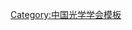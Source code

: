 {{Navbox
| name   = 中国光学学会第七届理事会
| title  = [[中国光学学会]]第七届理事会
| above  = 2012年5月－2017年6月
| bodyclass = hlist
| group1 = 理事长
| list1  = [[周炳琨]]{{to}}[[郭光灿]]
| group2 = 副理事长
| list2  = 
* [[刘旭|刘　旭]]
* [[李儒新]]
* [[郁道银]]
* [[倪国强]]
* [[龚旗煌]]
| group3 = 秘书长
| list3  = [[龚旗煌]]（兼）
| group4 = 常务理事
| list4  = 
* [[王启明 (光电子学家)|王启明]]
* [[王家骐]]
* [[王森|王　森]]
* [[方志良]]
* [[兰戈|兰　戈]]
* [[邢达|邢　达]]
* [[任晓敏]]
* [[刘文清]]
* [[刘旭|刘　旭]]
* [[刘泽金]]
* [[李儒新]]
* [[张雨东]]
* [[陈伟民]]
* [[范国滨]]
* [[郁道银]]
* [[岳涛|岳　涛]]
* [[周炳琨]]
* [[赵卫|赵　卫]]
* [[相里斌]]
* [[姜会林]]
* [[贾锁堂]]
* [[顾瑛|顾　瑛]]
* [[倪国强]]
* [[高昕|高　昕]]
* [[郭光灿]]
* [[黄德修]]
* [[曹健林]]
* [[龚惠兴]]
* [[龚旗煌]]
* [[谢树森]]
* [[蔡毅|蔡　毅]]
| group5 = 
| list5  = 
| group6 = 
| list6  = 
}}<noinclude>
{{collapsible option}}
[[Category:中国光学学会模板]]
</noinclude>